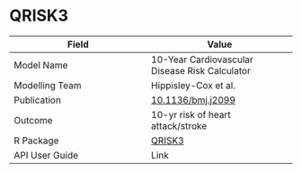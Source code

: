 # QRISK3

| Field         | Value         |
| ------------- |-------------- |
| Model Name    | 10-Year Cardiovascular Disease Risk Calculator|
| Modelling Team| Hippisley-Cox et al. |
| Publication   | [10.1136/bmj.j2099](https://doi.org/10.1136/bmj.j2099)|
| Outcome       | 10-yr risk of heart attack/stroke |
| R Package     | [QRISK3](https://cran.r-project.org/package=QRISK3)|
| API User Guide| Link          |
